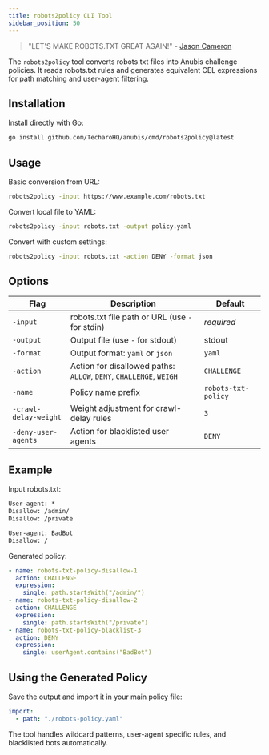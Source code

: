 ```yaml
---
title: robots2policy CLI Tool
sidebar_position: 50
---
```

> "LET'S MAKE ROBOTS.TXT GREAT AGAIN!" - [Jason Cameron](https://jsn.cam/)

The `robots2policy` tool converts robots.txt files into Anubis challenge policies. It reads robots.txt rules and generates equivalent CEL expressions for path matching and user-agent filtering.

## Installation

Install directly with Go:

```bash
go install github.com/TecharoHQ/anubis/cmd/robots2policy@latest
```
## Usage

Basic conversion from URL:

```bash
robots2policy -input https://www.example.com/robots.txt
```

Convert local file to YAML:

```bash
robots2policy -input robots.txt -output policy.yaml
```

Convert with custom settings:

```bash
robots2policy -input robots.txt -action DENY -format json
```

## Options

| Flag                  | Description                                                        | Default             |
|-----------------------|--------------------------------------------------------------------|---------------------|
| `-input`              | robots.txt file path or URL (use `-` for stdin)                    | *required*          |
| `-output`             | Output file (use `-` for stdout)                                   | stdout              |
| `-format`             | Output format: `yaml` or `json`                                    | `yaml`              |
| `-action`             | Action for disallowed paths: `ALLOW`, `DENY`, `CHALLENGE`, `WEIGH` | `CHALLENGE`         |
| `-name`               | Policy name prefix                                                 | `robots-txt-policy` |
| `-crawl-delay-weight` | Weight adjustment for crawl-delay rules                            | `3`                 |
| `-deny-user-agents`   | Action for blacklisted user agents                                 | `DENY`              |

## Example

Input robots.txt:
```txt
User-agent: *
Disallow: /admin/
Disallow: /private

User-agent: BadBot
Disallow: /
```

Generated policy:
```yaml
- name: robots-txt-policy-disallow-1
  action: CHALLENGE
  expression:
    single: path.startsWith("/admin/")
- name: robots-txt-policy-disallow-2
  action: CHALLENGE
  expression:
    single: path.startsWith("/private")
- name: robots-txt-policy-blacklist-3
  action: DENY
  expression:
    single: userAgent.contains("BadBot")
```

## Using the Generated Policy

Save the output and import it in your main policy file:

```yaml
import:
  - path: "./robots-policy.yaml"
```

The tool handles wildcard patterns, user-agent specific rules, and blacklisted bots automatically.
